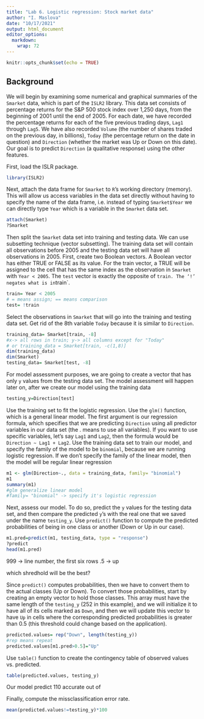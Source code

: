 ```yaml
---
title: "Lab 6. Logistic regression: Stock market data"
author: "I. Maslova"
date: "10/17/2021"
output: html_document
editor_options: 
  markdown: 
    wrap: 72
---
```


```r
knitr::opts_chunk$set(echo = TRUE)
```

## Background

We will begin by examining some numerical and graphical summaries of the `Smarket` data, which is part of the `ISLR2` library. This data set
consists of percentage returns for the S&P 500 stock index over 1,250
days, from the beginning of 2001 until the end of 2005. For each date,
we have recorded the percentage returns for each of the five previous
trading days, `Lag1` through `Lag5`. We have also recorded `Volume` (the number of shares traded on the previous day, in billions), `Today` (the percentage return on the date in question) and `Direction` (whether the market was Up or Down on this date). Our goal is to predict `Direction` (a qualitative response) using the other features.


First, load the ISLR package.

```r
library(ISLR2)
```

Next, attach the data frame for `Smarket` to `R`’s working directory (memory). This will allow us access variables in the data set directly without having to specify the name of the data frame, i.e. instead of typing `Smarket$Year` we can directly type `Year` which is a variable in the `Smarket` data set.

```r
attach(Smarket)
?Smarket
```


Then split the `Smarket` data set into training and testing data. We can use subsetting technique (vector subsetting). The training data set will contain all observations before 2005 and the testing data set will have all observations in 2005. First, create two Boolean vectors. A Boolean vector has either TRUE or FALSE as its value. For the train vector, a TRUE will be assigned to the cell that has the same index as the observation in `Smarket` with `Year < 2005`. The `test` vector is exactly the opposite of `train. The ‘!’ negates what is in `train`.

```r
train= Year < 2005
# = means assign; == means comparison
test= !train
```

Select the observations in `Smarket` that will go into the training and testing data set. Get rid of the 8th variable `Today` because it is similar to `Direction`. 

```r
training_data= Smarket[train, -8]
#x-> all rows in train; y-> all columns except for "Today"
# or training_data = Smarket[train, -c(1,8)]
dim(training_data)
dim(Smarket)
testing_data= Smarket[test, -8]
```


For model assessment purposes, we are going to create a vector that has only `y` values from the testing data set. The model assessment will happen later on, after we create our model using the training data

```r
testing_y=Direction[test]
```


Use the training set to fit the logistic regression.
Use the `glm()` function, which is a general linear model. The first argument is our regression formula, which specifies that we are predicting `Direction` using all predictor variables in our data set (the . means to use all variables). If you want to use specific variables, let’s say `Lag1` and `Lag2`, then the formula would be `Direction ~ Lag1 + Lag2`. Use the training data set to train our model, and specify the family of the model to be `binomial`, because we are running logistic regression. If we don’t specify the family of the linear model, then the model will be regular linear regression

```r
m1 <- glm(Direction~., data = training_data, family= "binomial")
m1
summary(m1)
#glm generalize linear model
#family= "binomial" -> specify it's logistic regression
```


Next, assess our model. To do so, predict the `y` values for the testing
data set, and then compare the predicted `y`’s with the real one that we saved under the name `testing_y`. Use `predict()` function to compute the predicted probabilities of
being in one class or another (Down or Up in our case).

```r
m1.pred=predict(m1, testing_data, type = "response")
?predict
head(m1.pred)
```
999 -> line number, the first six rows
.5 -> up

which shredhold will be the best?

Since `predict()` computes probabilities, then we have to convert them to the actual classes (Up or Down).
To convert those probabilities, start by creating an empty vector to hold those classes. This array must have the same length of the `testing_y` (252 in this example), and we will initialize it to have all of its cells marked as `Down`, and then we will update this vector to have `Up` in cells where the corresponding predicted probabilities
is greater than 0.5 (this threshold could change based on the application).

```r
predicted.values= rep("Down", length(testing_y))
#rep means repeat
predicted.values[m1.pred>0.5]="Up"
```

Use `table()` function to create the contingency table of observed values vs. predicted.

```r
table(predicted.values, testing_y)
```
Our model predict 110 accurate out of 

Finally, compute the missclassification error rate.

```r
mean(predicted.values!=testing_y)*100
```

